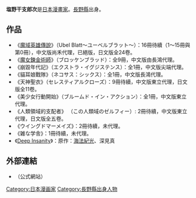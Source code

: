 {{Infobox Comics creator
|名稱= 塩野干支郎次
|english= Etorōji Shiono
|japanese= 塩野 干支郎次
|kana= しおの えとろうじ
|romaji= Shiono Etorōji
|出生日期= {{Birth date|1976|9|16}}
|出生地點= {{JPN}}[[長野縣|長野縣]]
|逝世日期= 
|逝世地點= 
|國籍= {{JPN}}
|職業= [[漫畫家|漫畫家]]
|類型= [[少年漫畫|少年漫畫]]、[[青年漫畫|青年漫畫]]
|活動開始= 
|活動結束= 
|代表作= 《[[魔域英雄傳說|魔域英雄傳說]]》<br>《[[魔女鍊金術師|魔女鍊金術師]]》
|獲得獎項= 
}}
{{japanese|japanese=塩野 干支郎次|kana=しおの えとろうじ|romaji=Shiono Etorōji}}

'''塩野干支郎次'''{{BD|1976年|9月16日|catIdx=Shiono Etorouji}}是[[日本|日本]][[漫畫家|漫畫家]]。[[長野縣|長野縣]]出身。

==作品==
*《[[魔域英雄傳說|魔域英雄傳說]]》（Ubel Blatt～ユーベルブラット～）：16冊待續（1～15冊與第0冊），中文版尚禾代理，已絕版，日文版全24卷。
*《[[魔女鍊金術師|魔女鍊金術師]]》（ブロッケンブラッド）：全9冊，中文版由長鴻代理。
*《崩毀年代記》（エクストラ・イグジステンス）：全1冊，中文版尖端代理。
*《貓耳娘戰隊》（ネコサス：シックス）：全1冊，中文版長鴻代理。
*《天神聖衣》（セレスティアルクローズ）：9冊待續，中文版東立代理，日文版全11卷。
*《美少女行動開始》（ブルームド・イン・アクション）：全1冊，中文版東立代理。
*《人類領域的支配者》 （この人類域のゼルフィー）: 2冊待續，中文版東立代理，日文版全五卷。
*《ウイングドマーメイズ》：2冊待續，未代理。
*《雑な学舎》：1冊待續，未代理。
*《[[Deep_Insanity|Deep Insanity]]》：原作：[[海法紀光|海法紀光]]、深見真

==外部連結==
*{{ja}}[https://web.archive.org/web/20071013003112/http://es01.jp/ {{lang|ja|塩野干支郎次のサイト ethereal shine}}]（公式網站）
{{DEFAULTSORT:Shiono Etorouji}}
[[Category:日本漫画家|Category:日本漫画家]]
[[Category:長野縣出身人物|Category:長野縣出身人物]]
{{manga-stub}}
